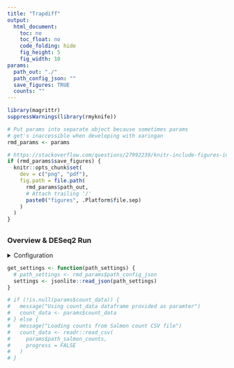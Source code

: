 ```yaml
---
title: "Trapdiff"
output:
  html_document:
    toc: no
    toc_float: no
    code_folding: hide
    fig_height: 5
    fig_width: 10
params:
  path_out: "./"
  path_config_json: ""
  save_figures: TRUE
  counts: ""
---
```


```r

library(magrittr)
suppressWarnings(library(rmyknife))

# Put params into separate object because sometimes params
# get's inaccessible when developing with xaringan
rmd_params <- params

# https://stackoverflow.com/questions/27992239/knitr-include-figures-in-report-and-output-figures-to-separate-files#comment71370705_27996644
if (rmd_params$save_figures) {
  knitr::opts_chunk$set(
    dev = c("png", "pdf"),
    fig.path = file.path(
      rmd_params$path_out,
      # Attach trailing '/'
      paste0("figures", .Platform$file.sep)
    )
  )
}
```

## {.tabset}

### Overview & DESeq2 Run

<details>
<summary>Configuration</summary>

```r
# Print settings as table
print_params <- rmd_params
print_params$counts <- "not displayed"
tibble::tibble(
  name = names(print_params),
  setting = print_params[names(print_params)]
) %>%
  knitr::kable()
```

Here is the head of the counts table.

```r
# Print head of counts
head(rmd_params$counts) %>% rmarkdown::paged_table()
```

</details>

```r

get_settings <- function(path_settings) {
  # path_settings <- rmd_params$path_config_json
  settings <- jsonlite::read_json(path_settings)
}

# if (!is.null(params$count_data)) {
#   message("Using count_data dataframe provided as paramter")
#   count_data <- params$count_data
# } else {
#   message("Loading counts from Salmon count CSV file")
#   count_data <- readr::read_csv(
#     params$path_salmon_counts,
#     progress = FALSE
#   )
# }
```